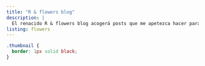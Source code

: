 ```yaml
---
title: "R & flowers blog"
description: |
  El renacido R & flowers blog acogerá posts que me apetezca hacer para divertirme o trastear con R. El blog de al lado tendrá posts digamos más serios y un poco más trabajados, principalmente sobre análisis y manejo de datos con R. Todos los hago para aprender y divertirme con R.
listing: flowers
---
```


```css
.thumbnail {
  border: 1px solid black;
}
```

